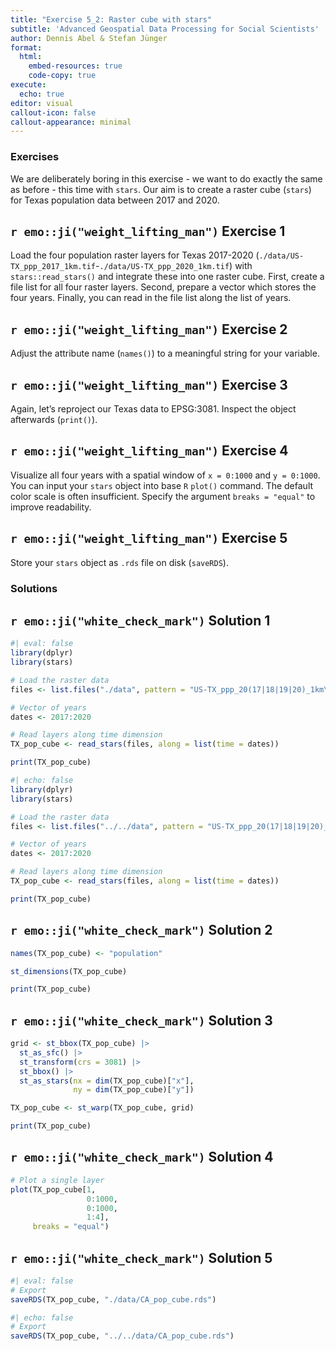 ```yaml
---
title: "Exercise 5_2: Raster cube with stars"
subtitle: 'Advanced Geospatial Data Processing for Social Scientists'
author: Dennis Abel & Stefan Jünger
format: 
  html:
    embed-resources: true
    code-copy: true
execute:
  echo: true
editor: visual
callout-icon: false
callout-appearance: minimal
---
```


### Exercises

We are deliberately boring in this exercise - we want to do exactly the same as before - this time with `stars`. Our aim is to create a raster cube (`stars`) for Texas population data between 2017 and 2020.

::: callout-note
## `r emo::ji("weight_lifting_man")` Exercise 1

Load the four population raster layers for Texas 2017-2020 (`./data/US-TX_ppp_2017_1km.tif`-`./data/US-TX_ppp_2020_1km.tif`) with `stars::read_stars()` and integrate these into one raster cube. First, create a file list for all four raster layers. Second, prepare a vector which stores the four years. Finally, you can read in the file list along the list of years.

:::

::: callout-note
## `r emo::ji("weight_lifting_man")` Exercise 2

Adjust the attribute name (`names()`) to a meaningful string for your variable.
:::

::: callout-note
## `r emo::ji("weight_lifting_man")` Exercise 3

Again, let's reproject our Texas data to EPSG:3081. Inspect the object afterwards (`print()`).
:::

::: callout-note
## `r emo::ji("weight_lifting_man")` Exercise 4

Visualize all four years with a spatial window of `x = 0:1000` and `y = 0:1000`. You can input your `stars` object into base `R` `plot()` command. The default color scale is often insufficient. Specify the argument `breaks = "equal"` to improve readability.
:::

::: callout-note
## `r emo::ji("weight_lifting_man")` Exercise 5

Store your `stars` object as `.rds` file on disk (`saveRDS`).
:::

### Solutions

::: {.callout-tip collapse="true"}
## `r emo::ji("white_check_mark")` Solution 1

```r
#| eval: false
library(dplyr)
library(stars)

# Load the raster data
files <- list.files("./data", pattern = "US-TX_ppp_20(17|18|19|20)_1km\\.tif$", full.names = TRUE)

# Vector of years
dates <- 2017:2020

# Read layers along time dimension
TX_pop_cube <- read_stars(files, along = list(time = dates))

print(TX_pop_cube)
```

```r
#| echo: false
library(dplyr)
library(stars)

# Load the raster data
files <- list.files("../../data", pattern = "US-TX_ppp_20(17|18|19|20)_1km\\.tif$", full.names = TRUE)

# Vector of years
dates <- 2017:2020

# Read layers along time dimension
TX_pop_cube <- read_stars(files, along = list(time = dates))

print(TX_pop_cube)
```
:::

::: {.callout-tip collapse="true"}
## `r emo::ji("white_check_mark")` Solution 2

```r
names(TX_pop_cube) <- "population"

st_dimensions(TX_pop_cube)

print(TX_pop_cube)
```
:::

::: {.callout-tip collapse="true"}
## `r emo::ji("white_check_mark")` Solution 3

```r
grid <- st_bbox(TX_pop_cube) |>
  st_as_sfc() |>
  st_transform(crs = 3081) |>
  st_bbox() |>
  st_as_stars(nx = dim(TX_pop_cube)["x"], 
              ny = dim(TX_pop_cube)["y"])

TX_pop_cube <- st_warp(TX_pop_cube, grid)

print(TX_pop_cube)
```
:::

::: {.callout-tip collapse="true"}
## `r emo::ji("white_check_mark")` Solution 4

```r
# Plot a single layer
plot(TX_pop_cube[1,
                 0:1000,
                 0:1000, 
                 1:4],
     breaks = "equal")
```
:::

::: {.callout-tip collapse="true"}
## `r emo::ji("white_check_mark")` Solution 5

```r
#| eval: false
# Export
saveRDS(TX_pop_cube, "./data/CA_pop_cube.rds")
```

```r
#| echo: false
# Export
saveRDS(TX_pop_cube, "../../data/CA_pop_cube.rds")
```
:::
